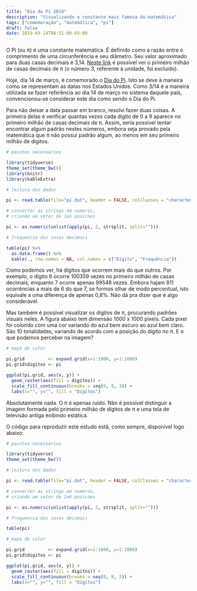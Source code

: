 ```yaml
---
title: "Dia do Pi 2019"
description: "Visualizando a constante mais famosa da matemática"
tags: ["comemoração", "matemática", "pi"]
draft: false
date: 2019-03-14T06:51:00-03:00
---
```


O Pi (ou π) é uma constante matemática. É definido como a razão entre o comprimento de uma circunferência e seu diâmetro. Seu valor aproximado para duas casas decimais é 3,14. [Neste link](pi.dat) é possível ver o primeiro milhão de casas decimais de π (o número 3, referente à unidade, foi excluído).

Hoje, dia 14 de março, é comemorado o [Dia do Pi](https://pt.wikipedia.org/wiki/Dia_do_Pi). Isto se deve à maneira como se representam as datas nos Estados Unidos. Como 3/14 é a maneira utilizada se fazer referência ao dia 14 de março no sistema daquele país, convencionou-se considerar este dia como sendo o Dia do Pi.

Para não deixar a data passar em branco, resolvi fazer duas coisas. A primeira delas é verificar quantas vezes cada dígito de 0 a 9 aparece no primeiro milhão de casas decimais de π. Assim, seria possível tentar encontrar algum padrão nestes números, embora seja provado pela matemática que π não possui padrão algum, ao menos em seu primeiro milhão de dígitos.

```r
# pacotes necessarios

library(tidyverse)
theme_set(theme_bw())
library(knitr)
library(kableExtra)

# leitura dos dados

pi <- read.table(file="pi.dat", header = FALSE, colClasses = "character")

# converter as strings em numeros,
# criando um vetor de 1e6 posicoes

pi <- as.numeric(unlist(apply(pi, 2, strsplit, split="")))

# frequencia das casas decimais

table(pi) %>%
  as.data.frame() %>%
  kable(., row.names = NA, col.names = c("Dígito", "Frequência"))
```

Como podemos ver, há dígitos que ocorrem mais do que outros. Por exemplo, o dígito 6 ocorre 100359 vezes no primeiro milhão de casas decimais, enquanto 7 ocorre apenas 99548 vezes. Embora hajam 811 ocorrências a mais de 6 do que 7, se formos olhar de modo percentual, isto equivale a uma diferença de apenas 0,8%. Não dá pra dizer que é algo considerável.

Mas também é possível visualizar os dígitos de π, procurando padrões visuais neles. A figura abaixo tem dimensão 1000 x 1000 pixels. Cada pixel foi colorido com uma cor variando do azul bem escuro ao azul bem claro. São 10 tonalidades, variando de acordo com a posição do dígito no π. E o que podemos perceber na imagem?


```r
# mapa de calor

pi.grid         <- expand.grid(x=1:1000, y=1:1000)
pi.grid$digitos <- pi

ggplot(pi.grid, aes(x, y)) +
  geom_raster(aes(fill = digitos)) +
  scale_fill_continuous(breaks = seq(0, 9, 3)) +
  labs(x="", y="", fill = "Dígitos")
```


Absolutamente nada. O π é apenas ruído. Não é possível distinguir a imagem formada pelo primeiro milhão de dígitos de π e uma tela de televisão antiga exibindo estática.

O código para reproduzir este estudo está, como sempre, disponível logo abaixo:

```r
# pacotes necessarios

library(tidyverse)
theme_set(theme_bw())

# leitura dos dados

pi <- read.table(file="pi.dat", header = FALSE, colClasses = "character")

# converter as strings em numeros,
# criando um vetor de 1e6 posicoes

pi <- as.numeric(unlist(apply(pi, 2, strsplit, split="")))

# frequencia das casas decimais

table(pi)

# mapa de calor

pi.grid         <- expand.grid(x=1:1000, y=1:1000)
pi.grid$digitos <- pi

ggplot(pi.grid, aes(x, y)) +
  geom_raster(aes(fill = digitos)) +
  scale_fill_continuous(breaks = seq(0, 9, 3)) +
  labs(x="", y="", fill = "Dígitos")
```

